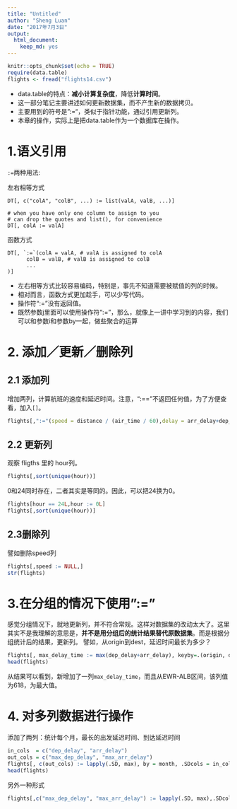 ```yaml
---
title: "Untitled"
author: "Sheng Luan"
date: "2017年7月3日"
output: 
  html_document: 
    keep_md: yes
---
```


```r
knitr::opts_chunk$set(echo = TRUE)
require(data.table)
flights <- fread("flights14.csv")
```
* data.table的特点：**减小计算复杂度**，降低**计算时间**。  
* 这一部分笔记主要讲述如何更新数据集，而不产生新的数据拷贝。  
* 主要用到的符号是":="，类似于指针功能，通过引用更新列。
* 本章的操作，实际上是把data.table作为一个数据库在操作。

# 1.语义引用

`:=`两种用法:

左右相等方式
```
DT[, c("colA", "colB", ...) := list(valA, valB, ...)]

# when you have only one column to assign to you 
# can drop the quotes and list(), for convenience
DT[, colA := valA]
```
函数方式
```
DT[, `:=`(colA = valA, # valA is assigned to colA
      colB = valB, # valB is assigned to colB
      ...
)]
```

* 左右相等方式比较容易编码，特别是，事先不知道需要被赋值的列的时候。
* 相对而言，函数方式更加趁手，可以少写代码。
* 操作符“:=”没有返回值。
* 既然参数j里面可以使用操作符“:=”，那么，就像上一讲中学习到的内容，我们可以和参数i和参数by一起，做些聚合的运算

# 2. 添加／更新／删除列
## 2.1 添加列

增加两列，计算航班的速度和延迟时间。注意，":=="不返回任何值，为了方便查看，加入`[]`。
```r
flights[,":="(speed = distance / (air_time / 60),delay = arr_delay+dep_delay)][]
```

## 2.2 更新列
观察 fligths 里的 hour列。
```r
flights[,sort(unique(hour))]
```
0和24同时存在，二者其实是等同的。因此，可以把24换为0。
```r
flights[hour == 24L,hour := 0L]
flights[,sort(unique(hour))]
```

## 2.3删除列
譬如删除speed列
```r
flights[,speed := NULL,]
str(flights)
```
# 3.在分组的情况下使用":="

感觉分组情况下，就地更新列，并不符合常规。这样对数据集的改动太大了。这里其实不是我理解的意思是，**并不是用分组后的统计结果替代原数据集**。而是根据分组统计后的结果，更新列。
譬如，从origin到dest，延迟时间最长为多少？
```r
flights[, max_delay_time := max(dep_delay+arr_delay), keyby=.(origin, dest)]
head(flights)
```
从结果可以看到，新增加了一列`max_delay_time`，而且从EWR-ALB区间，该列值为618，为最大值。

# 4. 对多列数据进行操作
添加了两列：统计每个月，最长的出发延迟时间、到达延迟时间
```r
in_cols  = c("dep_delay", "arr_delay")
out_cols = c("max_dep_delay", "max_arr_delay")
flights[, c(out_cols) := lapply(.SD, max), by = month, .SDcols = in_cols]
head(flights)
```

另外一种形式
```r
flights[,c("max_dep_delay", "max_arr_delay") := lapply(.SD, max),.SDcols = c("dep_delay", "arr_delay")]
```




